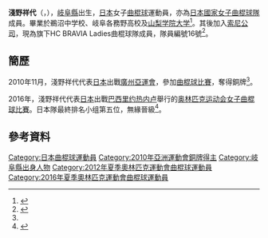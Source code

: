 {{Infobox sportsperson
| headercolor    = #E9967A
| name           = {{lang|ja|浅野 祥代}}<br/>{{lang|ja|あさの さきよ}}
| image          =
| imagesize      = 
| caption        =
| birthname      =
| fullname       =
| nickname       =
| nationality    = 
| residence      =
| birthdate      = {{birth_date_and_age|1987|5|26}}<ref name="廣州亞運">{{cite web|title=2010年廣州亞運會官方網站 曲棍球 - 浅野祥代 - 简历|url=http://www.gz2010.cn/info/CHN_CHN/ZB/ZBB101A_HO@@@@@@@@@@@@@@@CHN_number=230933.html}}{{zh-cn}}</ref>
| birthplace     = {{JPN}}[[岐阜縣|岐阜縣]]
| height         = {{height|m=1.63}}<ref name="廣州亞運"/>
| weight         = {{weight|kg=63}}<ref name="廣州亞運"/>
| website        = 
| country        = {{JPN}}
| sport          = 女子[[曲棍球|曲棍球]]
| collegeteam    =
| club           =
| team           =
| turnedpro      =
| coach          =
| retired        =
| coaching       =
| worlds         =
| regionals      =
| nationals      =
| olympics       =
| paralympics    =
| highestranking =
| pb             =
| medaltemplates = 
{{MedalCompetition | [[亞洲運動會|亞洲運動會]]}}
{{MedalBronze | [[2010年亞洲運動會|2010年 廣州]] | [[2010年亞洲運動會曲棍球比賽|女子隊際]] }}
| show-medals    = yes
}}
'''淺野祥代'''（{{lang|en|'''ASANO Sakiyo'''}}，{{bd|1987年|5月26日}}），[[岐阜縣|岐阜縣]]出生，[[日本|日本]]女子[[曲棍球|曲棍球]]運動員，亦為[[日本國家女子曲棍球隊|日本國家女子曲棍球隊]]成員。畢業於鵜沼中学校、岐阜各務野高校及[[山梨学院大学|山梨学院大学]]<ref>{{cite web|title=日本選手団名簿 -ホッケー 【女子】|url=http://www.joc.or.jp/int_games/asia/2010/pdf/member/06_hockey.pdf|publisher=2010 JAPANESE OLYMPIC COMMITTEE  第16回アジア競技大会|access-date=2012-03-26|archive-date=2012-04-24|archive-url=https://web.archive.org/web/20120424231228/http://www2.joc.or.jp/int_games/asia/2010/pdf/member/06_hockey.pdf|dead-url=no}}{{ja}}</ref>。其後加入[[索尼公司|索尼公司]]，現為旗下HC BRAVIA Ladies曲棍球隊成員，隊員編號16號<ref>{{ja}}{{cite web|title=選手・スタッフ紹介 > 背番号16・GK 浅野 祥代|url=http://www.sony-global-mo.co.jp/hockey/member_and_staff/member16.html|website=ソニーHC BRAVIA Ladies|access-date=2017-09-23|archive-date=2017-09-24|archive-url=https://web.archive.org/web/20170924045019/http://www.sony-global-mo.co.jp/hockey/member_and_staff/member16.html|dead-url=no}}</ref>。

==簡歷==
2010年11月，淺野祥代代表[[2010年亞洲運動會日本代表團|日本]]出戰[[廣州|廣州]][[2010年亞洲運動會|亞運會]]，參加[[2010年亞洲運動會曲棍球比賽|曲棍球比賽]]，奪得銅牌<ref name="廣州亞運"/>。

2016年，淺野祥代代表[[2016年夏季奧林匹克運動會日本代表團|日本]]出戰[[巴西|巴西]][[里约热内卢|里约热内卢]]舉行的[[2016年夏季奥林匹克运动会|奥林匹克运动会]][[2016年夏季奧林匹克運動會女子曲棍球比賽|女子曲棍球比賽]]。日本隊最終排名小组第五位，無緣晉級<ref>{{ja}}{{cite web|title=リオデジャネイロオリンピック2016 - 最終順位|url=http://www.joc.or.jp/games/olympic/riodejaneiro/sports/hockey/result/0819.html|website=JAPANESE OLYMPIC COMMITTEE|accessdate=2017-09-23|archive-date=2017-09-23|archive-url=https://web.archive.org/web/20170923193954/http://www.joc.or.jp/games/olympic/riodejaneiro/sports/hockey/result/0819.html|dead-url=no}}</ref>。

==參考資料==
{{Reflist}}

{{2012年夏季奧林匹克運動會日本國家女子曲棍球隊}}
{{2016年夏季奧林匹克運動會日本國家女子曲棍球隊}}
{{DEFAULTSORT:ASANO Sakiyo}}
[[Category:日本曲棍球運動員|Category:日本曲棍球運動員]]
[[Category:2010年亞洲運動會銅牌得主|Category:2010年亞洲運動會銅牌得主]]
[[Category:岐阜縣出身人物|Category:岐阜縣出身人物]]
[[Category:2012年夏季奧林匹克運動會曲棍球運動員|Category:2012年夏季奧林匹克運動會曲棍球運動員]]
[[Category:2016年夏季奧林匹克運動會曲棍球運動員|Category:2016年夏季奧林匹克運動會曲棍球運動員]]